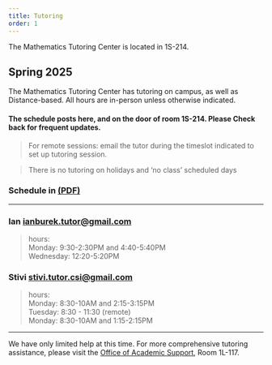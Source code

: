```yaml
---
title: Tutoring
order: 1
---
```


The Mathematics Tutoring Center is located in 1S-214.

## Spring 2025

The Mathematics Tutoring Center has tutoring on campus, as well as Distance-based. All hours are in-person unless otherwise indicated.

#### The schedule posts here, and on the door of room 1S-214. Please Check back for frequent updates.

> For remote sessions: email the tutor during the timeslot indicated to set up tutoring session.

> There is no tutoring on holidays and 'no class' scheduled days

### Schedule in [(PDF)](tutor-grid.pdf)

----

###  Ian [ianburek.tutor@gmail.com](mailto:ianburek.tutor@gmail.com)

> hours:\
Monday:  9:30-2:30PM and  4:40-5:40PM\
Wednesday: 12:20-5:20PM


### Stivi   [stivi.tutor.csi@gmail.com](mailto:stivi.tutor.csi@gmail.com)

> hours:\
Monday: 8:30-10AM and 2:15-3:15PM\
Tuesday: 8:30 - 11:30 (remote) \
Monday: 8:30-10AM and 1:15-2:15PM

----

We have only limited help at this time. For more comprehensive tutoring assistance, please visit the [Office of Academic Support](https://www.csi.cuny.edu/students/academic-assistance/tutoring/casa-tutoring-schedule-stem), Room 1L-117.

